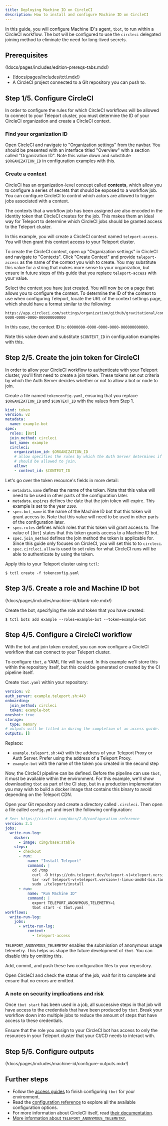 ```yaml
---
title: Deploying Machine ID on CircleCI
description: How to install and configure Machine ID on CircleCI
---
```


In this guide, you will configure Machine ID's agent, `tbot`, to run within a
CircleCI workflow. The bot will be configured to use the `circleci` delegated
joining method to eliminate the need for long-lived secrets.

## Prerequisites

(!docs/pages/includes/edition-prereqs-tabs.mdx!)

- (!docs/pages/includes/tctl.mdx!)
- A CircleCI project connected to a Git repository you can push to.

## Step 1/5. Configure CircleCI

In order to configure the rules for which CircleCI workflows will be allowed to
connect to your Teleport cluster, you must determine the ID of your CircleCI
organization and create a CircleCI context.

### Find your organization ID

Open CircleCI and navigate to "Organization settings" from the navbar.
You should be presented with an interface titled "Overview" with a section
called "Organization ID". Note this value down and substitute `$ORGANIZATION_ID`
in configuration examples with this.

### Create a context

CircleCI has an organization-level concept called
**contexts**, which allow you to configure a series of secrets that should be
exposed to a workflow job. You can configure CircleCI to control which actors
are allowed to trigger jobs associated with a context.

The contexts that a workflow job has been assigned are also encoded in the
identity token that CircleCI creates for the job. This makes them an ideal way
for Teleport to determine which CircleCI jobs should be granted access to the
Teleport cluster.

In this example, you will create a CircleCI context named `teleport-access`.
You will then grant this context access to your Teleport cluster.

To create the CircleCI context, open up "Organization settings" in CircleCI
and navigate to "Contexts". Click "Create Context" and provide `teleport-access`
as the name of the context you wish to create. You may substitute this value
for a string that makes more sense to your organization, but ensure in future
steps of this guide that you replace `teleport-access` with your value.

Select the context you have just created. You will now be on a page that allows
you to configure the context. To determine the ID of the context
to use when configuring Teleport, locate the URL of the
context settings page, which should have a format similar to the following:

```text
https://app.circleci.com/settings/organization/github/gravitational/contexts/00000000-0000-0000-0000-000000000000
```

In this case, the context ID is: `00000000-0000-0000-0000-000000000000`.

Note this value down and substitute `$CONTEXT_ID` in configuration examples
with this.

## Step 2/5. Create the join token for CircleCI

In order to allow your CircleCI workflow to authenticate with your Teleport
cluster, you'll first need to create a join token. These tokens set out criteria
by which the Auth Server decides whether or not to allow a bot or node to join.

Create a file named `tokenconfig.yaml`, ensuring that you replace
`$ORGANIZATION_ID` and `$CONTEXT_ID` with the values from Step 1.

```yaml
kind: token
version: v2
metadata:
  name: example-bot
spec:
  roles: [Bot]
  join_method: circleci
  bot_name: example
  circleci:
    organization_id: $ORGANIZATION_ID
    # allow specifies the rules by which the Auth Server determines if `tbot`
    # should be allowed to join.
    allow:
    - context_id: $CONTEXT_ID
```

Let's go over the token resource's fields in more detail:

- `metadata.name` defines the name of the token. Note that this value will need
to be used in other parts of the configuration later.
- `metadata.expires` defines the date that the join token will expire. This
example is set to the year `2100`.
- `spec.bot_name` is the name of the Machine ID bot that this token will grant
access to. Note that this value will need to be used in other parts of the
configuration later.
- `spec.roles` defines which roles that this token will grant access to. The
value of `[Bot]` states that this token grants access to a Machine ID bot.
- `spec.join_method` defines the join method the token is applicable for. Since
this guide only focuses on CircleCI, you will set this to to `circleci`.
- `spec.circleci.allow` is used to set rules for what CircleCI runs will be able
to authenticate by using the token.

Apply this to your Teleport cluster using `tctl`:

```code
$ tctl create -f tokenconfig.yaml
```

## Step 3/5. Create a role and Machine ID bot

(!docs/pages/includes/machine-id/blank-role.mdx!)

Create the bot, specifying the role and token that you have created:

```code
$ tctl bots add example --roles=example-bot --token=example-bot
```

## Step 4/5. Configure a CircleCI workflow

With the bot and join token created, you can now configure a CircleCI
workflow that can connect to your Teleport cluster.

To configure `tbot`, a YAML file will be used. In this example we'll store this
within the repository itself, but this could be generated or created by the
CI pipeline itself.

Create `tbot.yaml` within your repository:

```yaml
version: v2
auth_server: example.teleport.sh:443
onboarding:
  join_method: circleci
  token: example-bot
oneshot: true
storage:
  type: memory
# outputs will be filled in during the completion of an access guide.
outputs: []
```

Replace:

- `example.teleport.sh:443` with the address of your Teleport Proxy or
  Auth Server. Prefer using the address of a Teleport Proxy.
- `example-bot` with the name of the token you created in the second step

Now, the CircleCI pipeline can be defined. Before the pipeline can use `tbot`,
it must be available within the environment. For this example, we'll show
downloading `tbot` as part of the CI step, but in a production implementation
you may wish to build a docker image that contains this binary to avoid
depending on the Teleport CDN.

Open your Git repository and create a directory called `.circleci`. Then open
a file called `config.yml` and insert the following configuration:

```yaml
# See: https://circleci.com/docs/2.0/configuration-reference
version: 2.1
jobs:
  write-run-log:
    docker:
      - image: cimg/base:stable
    steps:
      - checkout
      - run:
          name: "Install Teleport"
          command: |
            cd /tmp
            curl -O https://cdn.teleport.dev/teleport-v(=teleport.version=)-linux-amd64-bin.tar.gz
            tar -xvf teleport-v(=teleport.version=)-linux-amd64-bin.tar.gz
            sudo ./teleport/install
      - run:
          name: "Run Machine ID"
          command: |
            export TELEPORT_ANONYMOUS_TELEMETRY=1
            tbot start -c tbot.yaml
workflows:
  write-run-log:
    jobs:
      - write-run-log:
          context:
            - teleport-access
```

`TELEPORT_ANONYMOUS_TELEMETRY` enables the submission of anonymous usage
telemetry. This helps us shape the future development of `tbot`. You can disable
this by omitting this.

Add, commit, and push these two configuration files to your repository.

Open CircleCI and check the status of the job, wait for it to complete and
ensure that no errors are emitted.

### A note on security implications and risk

Once `tbot start` has been used in a job, all successive steps in that job will
have access to the credentials that have been produced by `tbot`. Break your
workflow down into multiple jobs to reduce the amount of steps that have access
to these credentials.

Ensure that the role you assign to your CircleCI bot has access to only the
resources in your Teleport cluster that your CI/CD needs to interact with.

## Step 5/5. Configure outputs

(!docs/pages/includes/machine-id/configure-outputs.mdx!)

## Further steps

- Follow the [access guides](../access-guides.mdx) to finish configuring `tbot` for
  your environment.
- Read the [configuration reference](../reference/configuration.mdx) to explore
  all the available configuration options.
- For more information about CircleCI itself, read
  [their documentation](https://circleci.com/docs/).
- [More information about `TELEPORT_ANONYMOUS_TELEMETRY`.](../reference/telemetry.mdx)
